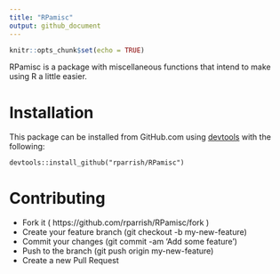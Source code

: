 ```yaml
---
title: "RPamisc"
output: github_document
---
```


```r
knitr::opts_chunk$set(echo = TRUE)
```


RPamisc is a package with miscellaneous functions that intend to make using R a little easier. 

# Installation  

This package can be installed from GitHub.com using [devtools](https://devtools.r-lib.org/) with the following:

    devtools::install_github("rparrish/RPamisc")
 
# Contributing

- Fork it ( https://github.com/rparrish/RPamisc/fork )
- Create your feature branch (git checkout -b my-new-feature)
- Commit your changes (git commit -am 'Add some feature')
- Push to the branch (git push origin my-new-feature)
- Create a new Pull Request

